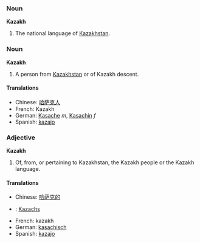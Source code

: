 ===Noun===
'''Kazakh'''

#The national language of [[Kazakhstan]].

===Noun===
'''Kazakh'''

#A person from [[Kazakhstan]] or of Kazakh descent.

====Translations====
*Chinese: [[哈萨克人]]
*French: Kazakh
*German: [[Kasache]] ''m'', [[Kasachin]] ''f''
*Spanish: [[kazajo]]

===Adjective===
'''Kazakh'''

#Of, from, or pertaining to Kazakhstan, the Kazakh people or the Kazakh language.

====Translations====
*Chinese: [[哈萨克的]]
*{{msg:nl}}: [[Kazachs]]
*French: kazakh
*German: [[kasachisch]]
*Spanish: [[kazajo]]
